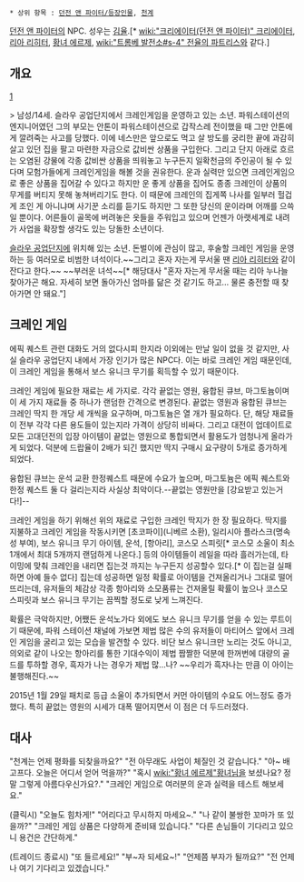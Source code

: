  * 상위 항목 : [[던전 앤 파이터/등장인물]], [[천계(던전 앤 파이터)|천계]]

[[던전 앤 파이터]]의 NPC. 성우는 [[김율]].[* [[wiki:"크리에이터(던전 앤 파이터)" 크리에이터]], [[리아 리히터]], [[황녀 에르제]], [[wiki:"트롬베 발전소#s-4" 전율의 파트리스]]와 같다.]

== 개요 ==
[attachment:/15_6.jpg]


> 남성/14세. 슬라우 공업단지에서 크레인게임을 운영하고 있는 소년. 파워스테이션의 엔지니어였던 그의 부모는 안톤이 파워스테이션으로 갑작스레 전이했을 때 그만 안톤에게 깔려죽는 사고를 당했다. 이에 네스만은 앞으로도 먹고 살 방도를 궁리한 끝에 과감히 살고 있던 집을 팔고 마련한 자금으로 값비싼 상품을 구입한다. 그리고 단지 아래로 흐르는 오염된 강물에 각종 값비싼 상품을 띄워놓고 누구든지 일확천금의 주인공이 될 수 있다며 모험가들에게 크레인게임을 해볼 것을 권유한다. 운과 실력만 있으면 크레인게임으로 좋은 상품을 집어갈 수 있다고 하지만 운 좋게 상품을 집어도 종종 크레인이 상품의 무게를 버티지 못해 놓쳐버리기도 한다. 이 때문에 크레인의 집게쪽 나사를 일부러 헐겁게 조인 게 아니냐며 사기꾼 소리를 듣기도 하지만 그 또한 당신의 운이라며 어깨를 으쓱일 뿐이다. 어른들이 골목에 버려놓은 옷들을 주워입고 있으며 언젠가 아랫세계로 내려가 사업을 확장할 생각도 있는 당돌한 소년이다.

[[슬라우 공업단지]]에 위치해 있는 소년. 돈벌이에 관심이 많고, 후술할 크레인 게임을 운영하는 등 여러모로 비범한 녀석이다.~~그리고 혼자 자는게 무서울 땐 [[리아 리히터]]와 같이 잔다고 한다.~~ ~~부러운 녀석~~[* 해당대사 "혼자 자는게 무서울 때는 리아 누나늘 찾아가곤 해요. 자세히 보면 돌아가신 엄마를 닮은 것 같기도 하고... 물론 충전할 때 찾아가면 안 돼요."]

== 크레인 게임 ==
에픽 퀘스트 관련 대화도 거의 없다시피 한지라 이외에는 만날 일이 없을 것 같지만, 사실 슬라우 공업단지 내에서 가장 인기가 많은 NPC다. 이는 바로 크레인 게임 때문인데, 이 크레인 게임을 통해서 보스 유니크 무기를 획득할 수 있기 때문이다.

크레인 게임에 필요한 재료는 세 가지로. 각각 끝없는 영원, 융합된 큐브, 마그토늄이며 이 세 가지 재료들 중 하나가 랜덤한 간격으로 변경된다. 끝없는 영원과 융합된 큐브는 크레인 딱지 한 개당 세 개씩을 요구하며, 마그토늄은 열 개가 필요하다. 단, 해당 재료들이 전부 각각 다른 용도들이 있는지라 가격이 상당히 비싸다. 그리고 대전이 업데이트로 모든 고대던전의 입장 아이템이 끝없는 영원으로 통합되면서 활용도가 엄청나게 올라가게 되었다. 덕분에 드랍율이 2배가 되긴 했지만 딱지 구매시 요구량이 5개로 증가하게 되었다.

융합된 큐브는 운석 교환 한정퀘스트 때문에 수요가 높으며, 마그토늄은 에픽 퀘스트와 한정 퀘스트 둘 다 걸리는지라 사실상 최악이다.--끝없는 영원만을 [강요받고 있는거다!]--

크레인 게임을 하기 위해선 위의 재료로 구입한 크레인 딱지가 한 장 필요하다. 딱지를 지불하고 크레인 게임을 작동시키면 [초코파이](니베르 소환), 일리시아 플라스크(명속성 부여), 보스 유니크 무기 아이템, 운석, [항아리], 코스모 스피릿[*  코스모 소울이 최소 1개에서 최대 5개까지 랜덤하게 나온다.] 등의 아이템들이 레일을 따라 흘러가는데, 타이밍에 맞춰 크레인을 내리면 집는것 까지는 누구든지 성공할수 있다.[* 이 집는걸 실패하면 아예 들수 없다] 집는데 성공하면 일정 확률로 아이템을 건져올리거나 그대로 떨어뜨리는데, 유저들의 체감상 각종 항아리와 소모품류는 건져올릴 확률이 높으나 코스모 스피릿과 보스 유니크 무기는 끔찍할 정도로 낮게 느껴진다.

확률은 극악하지만, 어쨌든 운석노가다 외에도 보스 유니크 무기를 얻을 수 있는 루트이기 때문에, 파워 스테이션 채널에 가보면 제법 많은 수의 유저들이 마티어스 앞에서 크레인 게임을 굴리고 있는 모습을 발견할 수 있다. 비단 보스 유니크만 노리는 것도 아니고, 의외로 같이 나오는 항아리를 통한 기대수익이 제법 짭짤한 덕분에 한꺼번에 대량의 골드를 투하할 경우, 흑자가 나는 경우가 제법 많...나? ~~우리가 흑자나는 만큼 이 아이는 불행해진다.~~

2015년 1월 29일 패치로 등급 소울이 추가되면서 커먼 아이템의 수요도 어느정도 증가했다. 특히 끝없는 영원의 시세가 대폭 떨어지면서 이 점은 더 두드러졌다.

== 대사 ==
"천계는 언제 평화를 되찾을까요?"
"전 아무래도 사업이 체질인 것 같습니다."
"아~ 배고프다. 오늘은 어디서 얻어 먹을까?"
"혹시 [[wiki:"황녀 에르제"황녀님]]을 보셨나요? 정말 그렇게 아름다우신가요?."
"크레인 게임으로 여러분의 운과 실력을 테스트 해보세요."

(클릭시)
"오늘도 힘차게!"
"어리다고 무시하지 마세요~."
"나 같이 불쌍한 꼬마가 또 있을까?"
"크레인 게임 상품은 다양하게 준비돼 있습니다."
"다른 손님들이 기다리고 있으니 용건은 간단하게."


(트레이드 종료시)
"또 들르세요!"
"부~자 되세요~!"
"언제쯤 부자가 될까요?"
"전 언제나 여기 기다리고 있겠습니다."
